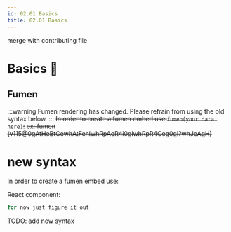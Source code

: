 ```yaml
---
id: 02.01 Basics
title: 02.01 Basics
---
```


merge with contributing file 

# Basics 🚧

## Fumen

:::warning
Fumen rendering has changed. Please refrain from using the old syntax below.
:::
~~In order to create a fumen embed use ``fumen(your data here)``:~~
~~ex: fumen​(v115@0gAtHeBtGewhAtFehlwhRpAeR4i0glwhRpR4Ceg0gl?whJeAgH)~~

# new syntax
In order to create a fumen embed use:

React component:
```jsx
for now just figure it out
```

TODO: add new syntax
